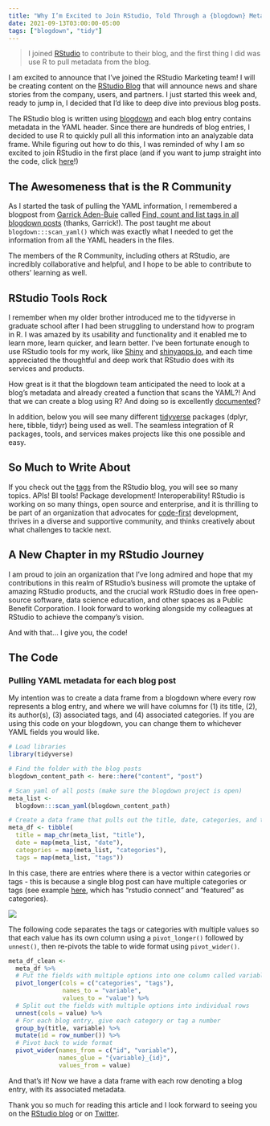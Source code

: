 ```yaml
---
title: "Why I’m Excited to Join RStudio, Told Through a {blogdown} Metadata Project"
date: 2021-09-13T03:00:00-05:00
tags: ["blogdown", "tidy"]
---
```


> I joined [RStudio](https://www.rstudio.com) to contribute to their blog, and the first thing I did was use R to pull metadata from the blog.

<!--more-->

I am excited to announce that I've joined the RStudio Marketing team! I will be creating content on the [RStudio Blog](https://blog.rstudio.com/) that will announce news and share stories from the company, users, and partners. I just started this week and, ready to jump in, I decided that I’d like to deep dive into previous blog posts.

The RStudio blog is written using [blogdown](https://bookdown.org/yihui/blogdown/) and each blog entry contains metadata in the YAML header. Since there are hundreds of blog entries, I decided to use R to quickly pull all this information into an analyzable data frame. While figuring out how to do this, I was reminded of why I am so excited to join RStudio in the first place (and if you want to jump straight into the code, click [here](#the-code)!)

## The Awesomeness that is the R Community

As I started the task of pulling the YAML information, I remembered a blogpost from [Garrick Aden-Buie](https://twitter.com/grrrck) called [Find, count and list tags in all blogdown posts](https://www.garrickadenbuie.com/blog/find-blogdown-tags/) (thanks, Garrick!). The post taught me about `blogdown:::scan_yaml()` which was exactly what I needed to get the information from all the YAML headers in the files.

The members of the R Community, including others at RStudio, are incredibly collaborative and helpful, and I hope to be able to contribute to others’ learning as well.

## RStudio Tools Rock

I remember when my older brother introduced me to the tidyverse in graduate school after I had been struggling to understand how to program in R. I was amazed by its usability and functionality and it enabled me to learn more, learn quicker, and learn better. I've been fortunate enough to use RStudio tools for my work, like [Shiny](https://shiny.rstudio.com/) and [shinyapps.io](https://www.shinyapps.io/), and each time appreciated the thoughtful and deep work that RStudio does with its services and products. 

How great is it that the blogdown team anticipated the need to look at a blog’s metadata and already created a function that scans the YAML?! And that we can create a blog using R? And doing so is excellently [documented](https://bookdown.org/yihui/blogdown/)?

In addition, below you will see many different [tidyverse](https://www.tidyverse.org/) packages (dplyr, here, tibble, tidyr) being used as well. The seamless integration of R packages, tools, and services makes projects like this one possible and easy.

## So Much to Write About

If you check out the [tags](https://blog.rstudio.com/tags/) from the RStudio blog, you will see so many topics. APIs! BI tools! Package development! Interoperability! RStudio is working on so many things, open source and enterprise, and it is thrilling to be part of an organization that advocates for [code-first](https://blog.rstudio.com/2021/05/12/code-first-data-science-for-the-enterprise2/) development, thrives in a diverse and supportive community, and thinks creatively about what challenges to tackle next.

## A New Chapter in my RStudio Journey

I am proud to join an organization that I’ve long admired and hope that my contributions in this realm of RStudio's business will promote the uptake of amazing RStudio products, and the crucial work RStudio does in free open-source software, data science education, and other spaces as a Public Benefit Corporation. I look forward to working alongside my colleagues at RStudio to achieve the company's vision.

And with that… I give you, the code!

## The Code

### Pulling YAML metadata for each blog post

My intention was to create a data frame from a blogdown where every row represents a blog entry, and where we will have columns for (1) its title, (2), its author(s), (3) associated tags, and (4) associated categories. If you are using this code on your blogdown, you can change them to whichever YAML fields you would like.

```r
# Load libraries
library(tidyverse)

# Find the folder with the blog posts
blogdown_content_path <- here::here("content", "post")

# Scan yaml of all posts (make sure the blogdown project is open)
meta_list <-
  blogdown:::scan_yaml(blogdown_content_path)

# Create a data frame that pulls out the title, date, categories, and tags for each entry
meta_df <- tibble(
  title = map_chr(meta_list, "title"),
  date = map(meta_list, "date"),
  categories = map(meta_list, "categories"),
  tags = map(meta_list, "tags"))
```

In this case, there are entries where there is a vector within categories or tags - this is because a single blog post can have multiple categories or tags (see example [here](https://blog.rstudio.com/2021/08/30/rstudio-connect-2021-08-custom-branding/), which has “rstudio connect” and “featured” as categories).

![](https://ivelasq.rbind.io/images/cells.png)

The following code separates the tags or categories with multiple values so that each value has its own column using a `pivot_longer()` followed by `unnest()`, then re-pivots the table to wide format using `pivot_wider()`.

```r
meta_df_clean <-
  meta_df %>%
  # Put the fields with multiple options into one column called variable
  pivot_longer(cols = c("categories", "tags"),
               names_to = "variable",
               values_to = "value") %>%
  # Split out the fields with multiple options into individual rows
  unnest(cols = value) %>%
  # For each blog entry, give each category or tag a number
  group_by(title, variable) %>%
  mutate(id = row_number()) %>%
  # Pivot back to wide format
  pivot_wider(names_from = c("id", "variable"),
              names_glue = "{variable}_{id}",
              values_from = value)
```

And that’s it! Now we have a data frame with each row denoting a blog entry, with its associated metadata.

Thank you so much for reading this article and I look forward to seeing you on the [RStudio blog](https://blog.rstudio.com) or on [Twitter](https://twitter.com/ivelasq3).

